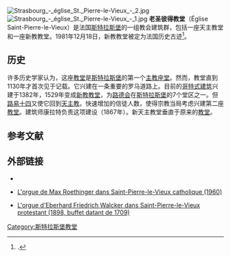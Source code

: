 [[Image:Strasbourg_-_église_St._Pierre-le-Vieux_-_2.jpg|thumb]]
[[Image:Strasbourg_-_église_St._Pierre-le-Vieux_-_1.jpg|thumb]]
'''老圣彼得教堂'''（Église Saint-Pierre-le-Vieux）是法国[[斯特拉斯堡|斯特拉斯堡]]的一组教会建筑群，包括一座天主教堂和一座新教教堂。1981年12月18日，新教教堂被定为法国历史古迹<ref name="Mérimée">{{Mérimée|PA00085031}}.</ref>。

==历史== 
许多历史学家认为，这座[[教堂|教堂]]是[[斯特拉斯堡|斯特拉斯堡]]的第一个[[主教座堂|主教座堂]]。然而，教堂直到1130年才首次见于记载。它兴建在一条重要的罗马道路上。目前的[[哥特式建筑|哥特式建筑]]兴建于1382年，1529年变成[[新教|新教]][[教堂|教堂]]，为[[路德会|路德会]]在[[斯特拉斯堡|斯特拉斯堡]]的7个堂区之一。但[[路易十四|路易十四]]又使它回到[[天主教|天主教]]。快速增加的信徒人数，使得宗教当局考虑兴建第二座[[教堂|教堂]]。建筑师康拉特负责这项建设（1867年）。新天主教堂垂直于原来的[[教堂|教堂]]。

== 参考文献 ==
<references />

==外部链接==
{{Commons-inline|Églises St Pierre le Vieux (Strasbourg)}}
* {{structurae|s0028042|Église Saint-Pierre-le-Vieux}}
* {{fr}} [https://web.archive.org/web/20131227213327/http://decouverte.orgue.free.fr/orgues/stpievic.htm L'orgue de Max Roethinger dans Saint-Pierre-le-Vieux catholique (1960)]
* {{fr}} [https://web.archive.org/web/20120118101311/http://decouverte.orgue.free.fr/orgues/stpivipr.htm L'orgue d'Eberhard Friedrich Walcker dans Saint-Pierre-le-Vieux protestant (1898, buffet datant de 1709)] 

{{Coord|48|34|58|N|7|44|23|E|region:FR_type:landmark|display=title}}
{{斯特拉斯堡教堂}}
[[Category:斯特拉斯堡教堂|Category:斯特拉斯堡教堂]]